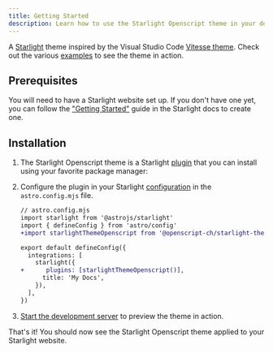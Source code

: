 ```yaml
---
title: Getting Started
description: Learn how to use the Starlight Openscript theme in your documentation.
---
```


A [Starlight](https://starlight.astro.build) theme inspired by the Visual Studio Code [Vitesse theme](https://marketplace.visualstudio.com/items?itemName=antfu.theme-vitesse).
Check out the various [examples](/examples/asides/) to see the theme in action.

## Prerequisites

You will need to have a Starlight website set up.
If you don't have one yet, you can follow the ["Getting Started"](https://starlight.astro.build/getting-started) guide in the Starlight docs to create one.

## Installation


<Steps>

1. The Starlight Openscript theme is a Starlight [plugin](https://starlight.astro.build/reference/plugins/) that you can install using your favorite package manager:

   <PackageManagers pkg="@openscript-ch/starlight-theme" />

2. Configure the plugin in your Starlight [configuration](https://starlight.astro.build/reference/configuration/#plugins) in the `astro.config.mjs` file.

   ```diff lang="js"
   // astro.config.mjs
   import starlight from '@astrojs/starlight'
   import { defineConfig } from 'astro/config'
   +import starlightThemeOpenscript from '@openscript-ch/starlight-theme'

   export default defineConfig({
     integrations: [
       starlight({
   +      plugins: [starlightThemeOpenscript()],
         title: 'My Docs',
       }),
     ],
   })
   ```

3. [Start the development server](https://starlight.astro.build/getting-started/#start-the-development-server) to preview the theme in action.

</Steps>

That's it! You should now see the Starlight Openscript theme applied to your Starlight website.
